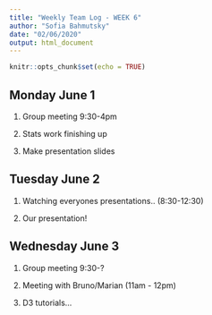 ```yaml
---
title: "Weekly Team Log - WEEK 6"
author: "Sofia Bahmutsky"
date: "02/06/2020"
output: html_document
---
```


```r
knitr::opts_chunk$set(echo = TRUE)
```

## Monday June 1

1. Group meeting 9:30-4pm

2. Stats work finishing up

3. Make presentation slides


## Tuesday June 2

1. Watching everyones presentations.. (8:30-12:30)

2. Our presentation!


## Wednesday June 3

1. Group meeting 9:30-?

2. Meeting with Bruno/Marian (11am - 12pm)

3. D3 tutorials...
